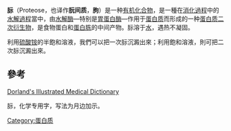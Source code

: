 {{CJK-New-Char|43E1|ver=A}}
'''䏡'''（Proteose，也译作'''朊间质'''，'''朐'''）是一种[[有机化合物|有机化合物]]，是一種在[[消化過程|消化過程]]中的[[水解過程|水解過程]]當中，由[[水解酶|水解酶]]—特别是[[胃蛋白酶|胃蛋白酶]]—作用于[[蛋白质|蛋白质]]而形成的一种[[蛋白质二次衍生物|蛋白质二次衍生物]]，是食物蛋白和[[蛋白胨|蛋白胨]]的中间产物。䏡溶于[[水|水]]，遇热不凝固。

利用[[硫酸铵|硫酸铵]]的半飽和溶液，我們可以把一次䏡沉澱出來；利用飽和溶液，則可把二次䏡沉澱出來。{{ref|1}}

== 參考 ==
{{note|1}}  [https://web.archive.org/web/20051215083308/http://www.mercksource.com/pp/us/cns/cns_hl_dorlands.jspzQzpgzEzzSzppdocszSzuszSzcommonzSzdorlandszSzdorlandzSzdmd_p_37zPzhtm Dorland's Illustrated Medical Dictionary]

䏡，化学专用字，写法为月边加示。

{{biochem-stub}}

[[Category:蛋白质|Category:蛋白质]]